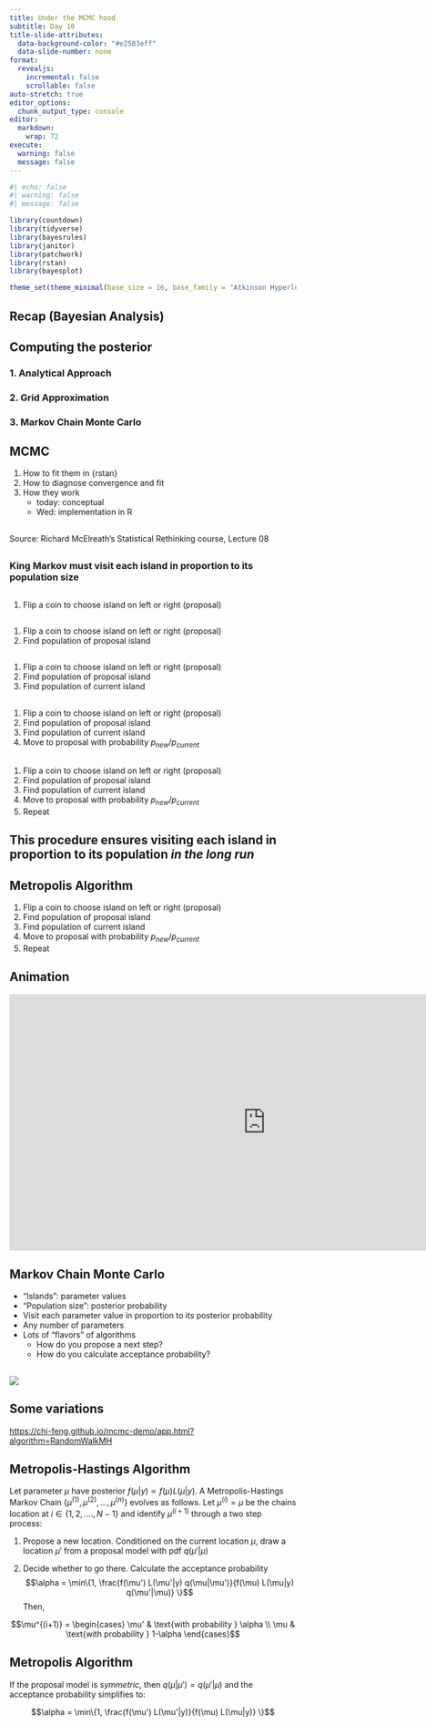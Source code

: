 ```yaml
---
title: Under the MCMC hood
subtitle: Day 10
title-slide-attributes:
  data-background-color: "#e2583eff"
  data-slide-number: none
format: 
  revealjs:
    incremental: false
    scrollable: false
auto-stretch: true
editor_options: 
  chunk_output_type: console
editor: 
  markdown: 
    wrap: 72
execute: 
  warning: false
  message: false
---
```




```r
#| echo: false
#| warning: false
#| message: false

library(countdown)
library(tidyverse)
library(bayesrules)
library(janitor)
library(patchwork)
library(rstan)
library(bayesplot)

theme_set(theme_minimal(base_size = 16, base_family = "Atkinson Hyperlegible"))
```

## Recap (Bayesian Analysis)

## Computing the posterior {.center}

### 1. Analytical Approach

### 2. Grid Approximation

### 3. Markov Chain Monte Carlo

## MCMC

1. How to fit them in {rstan}
2. How to diagnose convergence and fit 
3. How they work
    - today: conceptual
    - Wed: implementation in R

## {background-image="img/king-markov.png"}


::: aside
Source: Richard McElreath's Statistical Rethinking course, Lecture 08
:::

## {background-image="img/king-markov-islands.png" background-position="bottom" background-size="contain"}

### King Markov must visit each island in proportion to its population size

## {background-image="img/king-markov-islands.png" background-position="bottom" background-size="contain"}

(1) Flip a coin to choose island on left or right (proposal)

## {background-image="img/king-markov-islands.png" background-position="bottom" background-size="contain"}

(1) Flip a coin to choose island on left or right (proposal)
(2) Find population of proposal island

## {background-image="img/king-markov-islands.png" background-position="bottom" background-size="contain"}

(1) Flip a coin to choose island on left or right (proposal)
(2) Find population of proposal island
(3) Find population of current island

## {background-image="img/king-markov-islands.png" background-position="bottom" background-size="contain"}

(1) Flip a coin to choose island on left or right (proposal)
(2) Find population of proposal island
(3) Find population of current island
(4) Move to proposal with probability $p_{new}/p_{current}$

## {background-image="img/king-markov-islands.png" background-position="bottom" background-size="contain"}

(1) Flip a coin to choose island on left or right (proposal)
(2) Find population of proposal island
(3) Find population of current island
(4) Move to proposal with probability $p_{new}/p_{current}$
(5) Repeat

## This procedure ensures visiting each island in proportion to its population *in the long run*

::: callout-note

## Metropolis Algorithm

(1) Flip a coin to choose island on left or right (proposal)
(2) Find population of proposal island
(3) Find population of current island
(4) Move to proposal with probability $p_{new}/p_{current}$
(5) Repeat
:::

## Animation

<iframe width="900" height="450" src="https://www.youtube-nocookie.com/embed/rZk2FqX2XnY?si=uOOz7lwZLDSF6gzZ&amp;start=1046" title="YouTube video player" frameborder="0" allow="accelerometer; autoplay; clipboard-write; encrypted-media; gyroscope; picture-in-picture; web-share" referrerpolicy="strict-origin-when-cross-origin" allowfullscreen></iframe>

## Markov Chain Monte Carlo

- "Islands": parameter values
- "Population size": posterior probability
- Visit each parameter value in proportion to its posterior probability
- Any number of parameters
- Lots of "flavors" of algorithms
    - How do you propose a next step? 
    - How do you calculate acceptance probability? 

## 

![](img/metropolis-paper.png)

## Some variations

<https://chi-feng.github.io/mcmc-demo/app.html?algorithm=RandomWalkMH> 


## 

::: callout-note

## Metropolis-Hastings Algorithm

Let parameter $\mu$ have posterior $f(\mu|y) \propto f(\mu) L(\mu | y)$. A Metropolis-Hastings Markov Chain $\{\mu^{(1)}, \mu^{(2)}, ..., \mu^{(n)}\}$ evolves as follows. Let $\mu^{(i)} = \mu$ be the chains location at $i \in \{1, 2, ...., N-1\}$ and identify $\mu^{(i+1)}$ through a two step process: 

(1) Propose a new location. Conditioned on the current location $\mu$, draw a location $\mu'$ from a proposal model with pdf $q(\mu'|\mu)$

(2) Decide whether to go there. Calculate the acceptance probability 
$$\alpha = \min\{1, \frac{f(\mu') L(\mu'|y) q(\mu|\mu')}{f(\mu) L(\mu|y) q(\mu'|\mu)} \}$$
Then, 

$$\mu^{(i+1)} = \begin{cases} \mu' & \text{with probability } \alpha \\ \mu & \text{with probability } 1-\alpha \end{cases}$$

:::

## 

::: callout-note
## Metropolis Algorithm

If the proposal model is *symmetric*, then $q(\mu | \mu') = q(\mu' | \mu)$ and the acceptance probability simplifies to: 

$$\alpha = \min\{1, \frac{f(\mu') L(\mu'|y)}{f(\mu) L(\mu|y)} \}$$

:::


